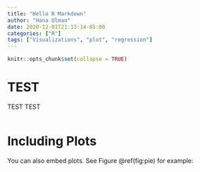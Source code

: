 ```yaml
---
title: "Hello R Markdown"
author: "Hana Ulman"
date: 2020-12-01T21:13:14-05:00
categories: ["R"]
tags: ["Visualizations", "plot", "regression"]
---
```


```r
knitr::opts_chunk$set(collapse = TRUE)
```

# TEST

TEST TEST

```r

```

# Including Plots

You can also embed plots. See Figure \@ref(fig:pie) for example:

```r

```
